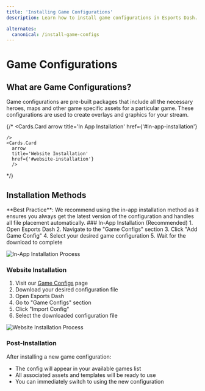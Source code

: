 ```yaml
---
title: 'Installing Game Configurations'
description: Learn how to install game configurations in Esports Dash. Follow our easy in-app or website steps to set up overlays and assets.

alternates:
  canonical: /install-game-configs
---
```




# Game Configurations


## What are Game Configurations?

Game configurations are pre-built packages that include all the necessary heroes, maps and other game specific assets for a particular game. These configurations are used to create overlays and graphics for your stream.


  {/* <Cards>
    <Cards.Card 
      arrow 
      title='In App Installation'
      href={'#in-app-installation'}

    />
    <Cards.Card 
      arrow 
      title='Website Installation'
      href={'#website-installation'}
      />
  </Cards> */}

## Installation Methods

<Callout type="info">
  **Best Practice**: We recommend using the in-app installation method as it ensures you always get the latest version of the configuration and handles all file placement automatically.
</Callout>

<Steps>
### In-App Installation (Recommended)
1. Open Esports Dash
2. Navigate to the "Game Configs" section
3. Click "Add Game Config"
4. Select your desired game configuration
5. Wait for the download to complete

![In-App Installation Process](https://esportsdash.com/images/faq/install-game-config-app.webp)

### Website Installation
1. Visit our [Game Configs](https://esportsdash.com/asset-explorer) page
2. Download your desired configuration file
3. Open Esports Dash
4. Go to "Game Configs" section
5. Click "Import Config"
6. Select the downloaded configuration file

![Website Installation Process](https://esportsdash.com/images/faq/install-game-config-website.webp)

### Post-Installation
After installing a new game configuration:
- The config will appear in your available games list
- All associated assets and templates will be ready to use
- You can immediately switch to using the new configuration
</Steps>

